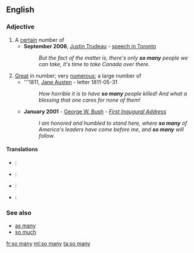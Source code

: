 ==English==

===Adjective===
{{en-adj|-}}

# A [[certain]] number of
#* '''September 2006''', [[w:Justin Trudeau|Justin Trudeau]] - [[s:Justin Trudeau Darfur speech|speech in Toronto]]
#*: ''But the fact of the matter is, there's only '''so many''' people we can take, it's time to take Canada over there.''
# [[great|Great]] in number; very [[numerous]]; a large number of
#* '''1811, [[q:Jane Austen|Jane Austen]] - letter 1811-05-31
#*: ''How horrible it is to have '''so many''' people killed! And what a blessing that one cares for none of them!''
#* '''January 2001''' - [[w:George W. Bush|George W. Bush]] - ''[[s:George W. Bush's First Inaugural Address|First Inaugural Address]]''
#*: ''I am honored and humbled to stand here, where '''so many''' of America's leaders have come before me, and '''so many''' will follow.''

====Translations====
{{trans-top|a certain number}}
{{trans-mid}}
{{trans-bottom}}
{{trans-top|very numerous}}
{{trans-mid}}
{{trans-bottom}}
{{checktrans-top}}
* {{ttbc|ca}}: {{t|ca|tant}}
* {{ttbc|fr}}: {{t+|fr|tant}}
{{trans-mid}}
* {{ttbc|la}}: {{t|la|tot}}
* {{ttbc|sh}}: {{t|sh|toliko}}

{{trans-bottom}}

===See also===
* [[as many]]
* [[so much]]

[[fr:so many]]
[[ml:so many]]
[[ta:so many]]